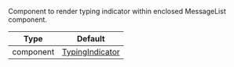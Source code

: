 Component to render typing indicator within enclosed MessageList component.

| Type | Default |
| - | - |
| component | [TypingIndicator](/reactnative/ui-components/typing-indicator) |
